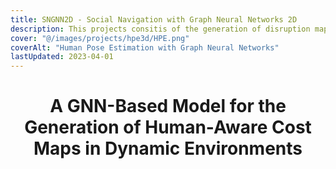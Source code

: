 ```yaml
---
title: SNGNN2D - Social Navigation with Graph Neural Networks 2D
description: This projects consitis of the generation of disruption maps for human aware navigation with robots using graph neural networks.
cover: "@/images/projects/hpe3d/HPE.png"
coverAlt: "Human Pose Estimation with Graph Neural Networks"
lastUpdated: 2023-04-01
---
```



<Header
	contributors={[
		"Daniel Rodriguez-Criado",
		"Pilar Bachiller-Burgos",
		"Luis V. Calderita",
		"Luis J. Manso",
	]}
	githubUrl="https://github.com/gnns4hri/SNGNN2D-v2"
	paperUrl="#"
/>

# A GNN-Based Model for the Generation of Human-Aware Cost Maps in Dynamic Environments
